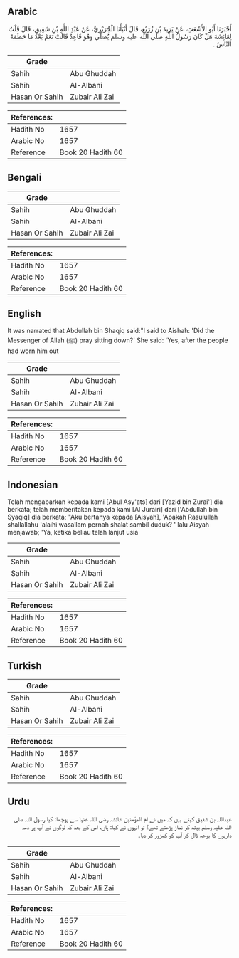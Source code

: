 ## Arabic


<div dir="rtl" lang="ar" style={{fontSize:'larger',backgroundColor:'#f8f9fa',padding:20}}>
أَخْبَرَنَا أَبُو الأَشْعَثِ، عَنْ يَزِيدَ بْنِ زُرَيْعٍ، قَالَ أَنْبَأَنَا الْجُرَيْرِيُّ، عَنْ عَبْدِ اللَّهِ بْنِ شَقِيقٍ، قَالَ قُلْتُ لِعَائِشَةَ هَلْ كَانَ رَسُولُ اللَّهِ صلى الله عليه وسلم يُصَلِّي وَهُوَ قَاعِدٌ قَالَتْ نَعَمْ بَعْدَ مَا حَطَمَهُ النَّاسُ ‏.‏
</div>
<div style={{backgroundColor:'#f8f9fa',padding:20, marginBottom: 10}}><table> <thead> <tr> <th>Grade</th> <th></th> </tr> </thead> <tbody> <tr><td>Sahih</td><td>Abu Ghuddah</td></tr><tr><td>Sahih</td><td>Al-Albani</td></tr><tr><td>Hasan Or Sahih</td><td>Zubair Ali Zai</td></tr></tbody></table><table> <thead> <tr> <th>References:</th> <th></th> </tr> </thead> <tbody><tr><td>Hadith No</td><td>1657</td></tr><tr><td>Arabic No</td><td>1657</td></tr><tr><td>Reference</td><td>Book 20 Hadith 60</td></tr></tbody></table></div>

## Bengali


<div dir="ltr" lang="bn" style={{fontSize:'larger',backgroundColor:'#f8f9fa',padding:20}}>

</div>
<div style={{backgroundColor:'#f8f9fa',padding:20, marginBottom: 10}}><table> <thead> <tr> <th>Grade</th> <th></th> </tr> </thead> <tbody> <tr><td>Sahih</td><td>Abu Ghuddah</td></tr><tr><td>Sahih</td><td>Al-Albani</td></tr><tr><td>Hasan Or Sahih</td><td>Zubair Ali Zai</td></tr></tbody></table><table> <thead> <tr> <th>References:</th> <th></th> </tr> </thead> <tbody><tr><td>Hadith No</td><td>1657</td></tr><tr><td>Arabic No</td><td>1657</td></tr><tr><td>Reference</td><td>Book 20 Hadith 60</td></tr></tbody></table></div>

## English


<div dir="ltr" lang="en" style={{fontSize:'larger',backgroundColor:'#f8f9fa',padding:20}}>
It was narrated that Abdullah bin Shaqiq said:"I said to Aishah: 'Did the Messenger of Allah (ﷺ) pray sitting down?' She said: 'Yes, after the people had worn him out
</div>
<div style={{backgroundColor:'#f8f9fa',padding:20, marginBottom: 10}}><table> <thead> <tr> <th>Grade</th> <th></th> </tr> </thead> <tbody> <tr><td>Sahih</td><td>Abu Ghuddah</td></tr><tr><td>Sahih</td><td>Al-Albani</td></tr><tr><td>Hasan Or Sahih</td><td>Zubair Ali Zai</td></tr></tbody></table><table> <thead> <tr> <th>References:</th> <th></th> </tr> </thead> <tbody><tr><td>Hadith No</td><td>1657</td></tr><tr><td>Arabic No</td><td>1657</td></tr><tr><td>Reference</td><td>Book 20 Hadith 60</td></tr></tbody></table></div>

## Indonesian


<div dir="ltr" lang="id" style={{fontSize:'larger',backgroundColor:'#f8f9fa',padding:20}}>
Telah mengabarkan kepada kami [Abul Asy'ats] dari [Yazid bin Zurai'] dia berkata; telah memberitakan kepada kami [Al Jurairi] dari ['Abdullah bin Syaqiq] dia berkata; "Aku bertanya kepada [Aisyah], 'Apakah Rasulullah shallallahu 'alaihi wasallam pernah shalat sambil duduk? ' lalu Aisyah menjawab; 'Ya, ketika beliau telah lanjut usia
</div>
<div style={{backgroundColor:'#f8f9fa',padding:20, marginBottom: 10}}><table> <thead> <tr> <th>Grade</th> <th></th> </tr> </thead> <tbody> <tr><td>Sahih</td><td>Abu Ghuddah</td></tr><tr><td>Sahih</td><td>Al-Albani</td></tr><tr><td>Hasan Or Sahih</td><td>Zubair Ali Zai</td></tr></tbody></table><table> <thead> <tr> <th>References:</th> <th></th> </tr> </thead> <tbody><tr><td>Hadith No</td><td>1657</td></tr><tr><td>Arabic No</td><td>1657</td></tr><tr><td>Reference</td><td>Book 20 Hadith 60</td></tr></tbody></table></div>

## Turkish


<div dir="ltr" lang="tr" style={{fontSize:'larger',backgroundColor:'#f8f9fa',padding:20}}>

</div>
<div style={{backgroundColor:'#f8f9fa',padding:20, marginBottom: 10}}><table> <thead> <tr> <th>Grade</th> <th></th> </tr> </thead> <tbody> <tr><td>Sahih</td><td>Abu Ghuddah</td></tr><tr><td>Sahih</td><td>Al-Albani</td></tr><tr><td>Hasan Or Sahih</td><td>Zubair Ali Zai</td></tr></tbody></table><table> <thead> <tr> <th>References:</th> <th></th> </tr> </thead> <tbody><tr><td>Hadith No</td><td>1657</td></tr><tr><td>Arabic No</td><td>1657</td></tr><tr><td>Reference</td><td>Book 20 Hadith 60</td></tr></tbody></table></div>

## Urdu


<div dir="rtl" lang="ur" style={{fontSize:'larger',backgroundColor:'#f8f9fa',padding:20}}>
عبداللہ بن شفیق کہتے ہیں کہ میں نے ام المؤمنین عائشہ رضی اللہ عنہا سے پوچھا: کیا رسول اللہ صلی اللہ علیہ وسلم بیٹھ کر نماز پڑھتے تھے؟ تو انہوں نے کہا: ہاں، اس کے بعد کہ لوگوں نے آپ پر ذمہ داریوں کا بوجھ ڈال کر آپ کو کمزور کر دیا۔
</div>
<div style={{backgroundColor:'#f8f9fa',padding:20, marginBottom: 10}}><table> <thead> <tr> <th>Grade</th> <th></th> </tr> </thead> <tbody> <tr><td>Sahih</td><td>Abu Ghuddah</td></tr><tr><td>Sahih</td><td>Al-Albani</td></tr><tr><td>Hasan Or Sahih</td><td>Zubair Ali Zai</td></tr></tbody></table><table> <thead> <tr> <th>References:</th> <th></th> </tr> </thead> <tbody><tr><td>Hadith No</td><td>1657</td></tr><tr><td>Arabic No</td><td>1657</td></tr><tr><td>Reference</td><td>Book 20 Hadith 60</td></tr></tbody></table></div>